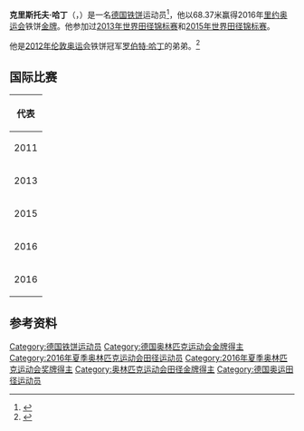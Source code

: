 {{Infobox sportsperson
| name           = Christoph Harting
| image          = 20150726 1428 DM Leichtathletik Männer Diskuswurf 0638.jpg
| imagesize      = 150px
| caption        = 2015年
| fullname       = 
| nickname       = 
| birth_date     = {{birth date and age|1990|4|10|df=yes}}
| birth_place    = 
| death_date     = 
| death_place    = 
| country    = {{flagcountry|Germany}}
| height         = {{convert|2.07|m|ftin|abbr=on}}
| weight         = {{convert|120|kg|lb|0|abbr=on}}
| sport          = [[田径|田径]]
| event          = [[铁饼|铁饼]]
| <!-- Medal record -->
| show-medals      = yes
| medaltemplates   = 
{{MedalSport|男子[[田径|田径]]}}
{{MedalOlympic}}
{{MedalGold|[[2016年奥运会|2016 里约]]|[[2016年夏季奧林匹克運動會田徑男子鐵餅比賽|男子铁饼]]}}
| updated        = {{date|2016-08-13}}
}}
'''克里斯托夫·哈丁'''（{{lang-de|Christoph Harting}}，{{bd|1990年|4月10日||}}）是一名[[德国|德国]][[铁饼|铁饼]]运动员<ref >{{iaaf name|228475}}</ref>，他以68.37米赢得2016年[[里约奥运会|里约奥运会]]铁饼[[金牌|金牌]]。他参加过[[2013年世界田径锦标赛|2013年世界田径锦标赛]]和[[2015年世界田径锦标赛|2015年世界田径锦标赛]]。

他是[[2012年伦敦奥运会|2012年伦敦奥运会]]铁饼冠军[[罗伯特·哈丁|罗伯特·哈丁]]的弟弟。<ref>{{Cite web |url=http://www.iaaf.org/news/preview/beijing-2015-discus-malachowski-harting-milan?utm_source=GCSResults&utm_medium=googlecse&utm_campaign=Search%20term:%20'christoph%20robert%20harting',%20Page1&utm_content=Slot1 |title=存档副本 |accessdate=2016-08-14 |archive-date=2018-10-02 |archive-url=https://web.archive.org/web/20181002093511/https://www.iaaf.org/news/preview/beijing-2015-discus-malachowski-harting-milan?utm_source=GCSResults&utm_medium=googlecse&utm_campaign=Search%20term:%20'christoph%20robert%20harting',%20Page1&utm_content=Slot1 |dead-url=no }}</ref>

==国际比赛==
{| {{AchievementTable}}
|-
!colspan="5"|代表{{GER}}
|-
|2011
|[[2011_European_Athletics_U23_Championships|European U23 Championships]]
|捷克[[俄斯特拉发|俄斯特拉发]]
|5th
|[[2011_European_Athletics_U23_Championships_–_Men's_discus_throw|58.65 m]]
|-
|2013
|[[2013年世界田径锦标赛|2013年世界田径锦标赛]]
|[[莫斯科|莫斯科]]
|13th (q)
|[[2013_World_Championships_in_Athletics_–_Men's_discus_throw|62.28 m]]
|-
|2015
|[[2015年世界田径锦标赛|2015年世界田径锦标赛]]
|[[北京|北京]]
|8th
|[[2015_World_Championships_in_Athletics_–_Men's_discus_throw|63.94 m]]
|-
|2016
|[[2016年欧洲田径锦标赛|2016年欧洲田径锦标赛]]
|[[阿姆斯特丹|阿姆斯特丹]]
|4th
|[[2016_European_Athletics_Championships_–_Men's_discus_throw|65.13 m]]
|-
|2016
|[[2016年奥运会|2016年奥运会]]
|[[里约|里约]]
|{{gold01}}
|[[Athletics_at_the_2016_Summer_Olympics_–_Men's_discus_throw|68.37 m '''PB''']]<ref>https://twitter.com/iaaforg/status/764475729681801216</ref>
|}

==参考资料==
{{reflist}}
{{奥林匹克运动会男子铁饼冠军}}
{{DEFAULTSORT:Harting, Christoph}}
[[Category:德国铁饼运动员|Category:德国铁饼运动员]]
[[Category:德国奥林匹克运动会金牌得主|Category:德国奥林匹克运动会金牌得主]]
[[Category:2016年夏季奥林匹克运动会田径运动员|Category:2016年夏季奥林匹克运动会田径运动员]]
[[Category:2016年夏季奥林匹克运动会奖牌得主|Category:2016年夏季奥林匹克运动会奖牌得主]]
[[Category:奥林匹克运动会田径金牌得主|Category:奥林匹克运动会田径金牌得主]]
[[Category:德国奥运田径运动员|Category:德国奥运田径运动员]]